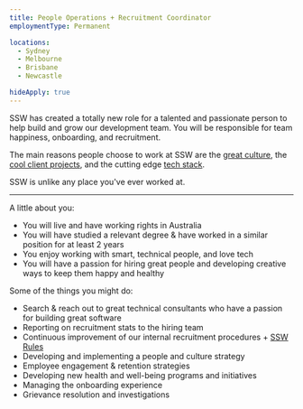 ```yaml
---
title: People Operations + Recruitment Coordinator
employmentType: Permanent

locations:
  - Sydney
  - Melbourne
  - Brisbane
  - Newcastle

hideApply: true
---
```


SSW has created a totally new role for a talented and passionate person to help build and grow our development team. You will be responsible for team happiness, onboarding, and recruitment.

The main reasons people choose to work at SSW are the [great culture](https://www.ssw.com.au/company/culture), the [cool client projects](https://www.ssw.com.au/company/clients), and the cutting edge [tech stack](https://www.ssw.com.au/consulting).

SSW is unlike any place you've ever worked at.

---

A little about you:

* You will live and have working rights in Australia
* You will have studied a relevant degree & have worked in a similar position for at least 2 years
* You enjoy working with smart, technical people, and love tech
* You will have a passion for hiring great people and developing creative ways to keep them happy and healthy

Some of the things you might do:

* Search & reach out to great technical consultants who have a passion for building great software
* Reporting on recruitment stats to the hiring team
* Continuous improvement of our internal recruitment procedures + [SSW Rules](https://www.ssw.com.au/rules)
* Developing and implementing a people and culture strategy
* Employee engagement & retention strategies
* Developing new health and well-being programs and initiatives
* Managing the onboarding experience
* Grievance resolution and investigations
